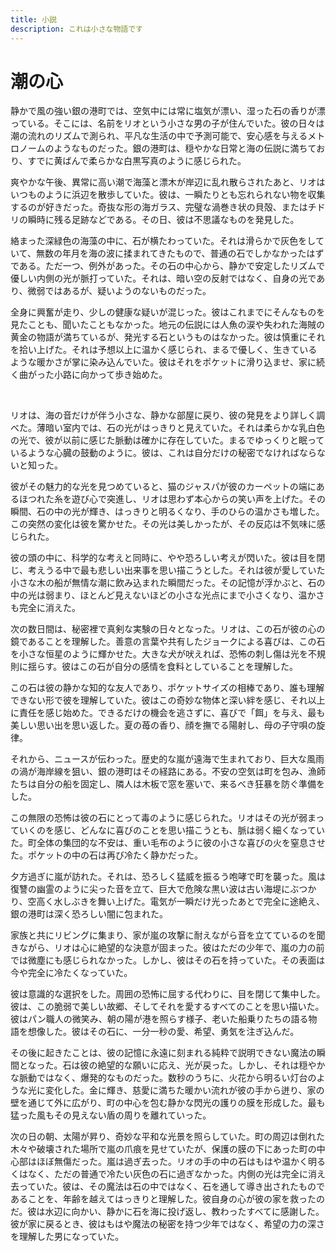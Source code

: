 ```yaml
---
title: 小説
description: これは小さな物語です
---
```


# 潮の心

静かで風の強い銀の港町では、空気中には常に塩気が漂い、湿った石の香りが漂っている。そこには、名前をリオという小さな男の子が住んでいた。彼の日々は潮の流れのリズムで測られ、平凡な生活の中で予測可能で、安心感を与えるメトロノームのようなものだった。銀の港町は、穏やかな日常と海の伝説に満ちており、すでに黄ばんで柔らかな白黒写真のように感じられた。

爽やかな午後、異常に高い潮で海藻と漂木が岸辺に乱れ散らされたあと、リオはいつものように浜辺を散歩していた。彼は、一瞬たりとも忘れられない物を収集するのが好きだった。奇抜な形の海ガラス、完璧な渦巻き状の貝殻、またはチドリの瞬時に残る足跡などである。その日、彼は不思議なものを発見した。

絡まった深緑色の海藻の中に、石が横たわっていた。それは滑らかで灰色をしていて、無数の年月を海の波に揉まれてきたもので、普通の石でしかなかったはずである。ただ一つ、例外があった。その石の中心から、静かで安定したリズムで優しい内側の光が脈打っていた。それは、暗い空の反射ではなく、自身の光であり、微弱ではあるが、疑いようのないものだった。

全身に興奮が走り、少しの健康な疑いが混じった。彼はこれまでにそんなものを見たことも、聞いたこともなかった。地元の伝説には人魚の涙や失われた海賊の黄金の物語が満ちているが、発光する石というものはなかった。彼は慎重にそれを拾い上げた。それは予想以上に温かく感じられ、まるで優しく、生きているような暖かさが掌に染み込んでいた。彼はそれをポケットに滑り込ませ、家に続く曲がった小路に向かって歩き始めた。

<br />

リオは、海の音だけが伴う小さな、静かな部屋に戻り、彼の発見をより詳しく調べた。薄暗い室内では、石の光がはっきりと見えていた。それは柔らかな乳白色の光で、彼が以前に感じた脈動は確かに存在していた。まるでゆっくりと眠っているような心臓の鼓動のように。彼は、これは自分だけの秘密でなければならないと知った。

彼がその魅力的な光を見つめていると、猫のジャスパが彼のカーペットの端にあるほつれた糸を遊び心で突進し、リオは思わず本心からの笑い声を上げた。その瞬間、石の中の光が輝き、はっきりと明るくなり、手のひらの温かさも増した。この突然の変化は彼を驚かせた。その光は美しかったが、その反応は不気味に感じられた。

彼の頭の中に、科学的な考えと同時に、やや恐ろしい考えが閃いた。彼は目を閉じ、考えうる中で最も悲しい出来事を思い描こうとした。それは彼が愛していた小さな木の船が無情な潮に飲み込まれた瞬間だった。その記憶が浮かぶと、石の中の光は弱まり、ほとんど見えないほどの小さな光点にまで小さくなり、温かさも完全に消えた。

次の数日間は、秘密裡で真剣な実験の日々となった。リオは、この石が彼の心の鏡であることを理解した。善意の言葉や共有したジョークによる喜びは、この石を小さな恒星のように輝かせた。大きな犬が吠えれば、恐怖の刺し傷は光を不規則に揺らす。彼はこの石が自分の感情を食料としていることを理解した。

この石は彼の静かな知的な友人であり、ポケットサイズの相棒であり、誰も理解できない形で彼を理解していた。彼はこの奇妙な物体と深い絆を感じ、それ以上に責任を感じ始めた。できるだけの機会を逃さずに、喜びで「餌」を与え、最も美しい思い出を思い返した。夏の苺の香り、顔を撫でる陽射し、母の子守唄の旋律。

それから、ニュースが伝わった。歴史的な嵐が遠海で生まれており、巨大な風雨の渦が海岸線を狙い、銀の港町はその経路にある。不安の空気は町を包み、漁師たちは自分の船を固定し、隣人は木板で窓を塞いで、来るべき狂暴を防ぐ準備をした。

この無限の恐怖は彼の石にとって毒のように感じられた。リオはその光が弱まっていくのを感じ、どんなに喜びのことを思い描こうとも、脈は弱く細くなっていた。町全体の集団的な不安は、重い毛布のように彼の小さな喜びの火を窒息させた。ポケットの中の石は再び冷たく静かだった。

夕方過ぎに嵐が訪れた。それは、恐ろしく猛威を振るう咆哮で町を襲った。風は復讐の幽霊のように尖った音を立て、巨大で危険な黒い波は古い海堤にぶつかり、空高く水しぶきを舞い上げた。電気が一瞬だけ光ったあとで完全に途絶え、銀の港町は深く恐ろしい闇に包まれた。

家族と共にリビングに集まり、家が嵐の攻撃に耐えながら音を立てているのを聞きながら、リオは心に絶望的な決意が固まった。彼はただの少年で、嵐の力の前では微塵にも感じられなかった。しかし、彼はその石を持っていた。その表面は今や完全に冷たくなっていた。

彼は意識的な選択をした。周囲の恐怖に屈する代わりに、目を閉じて集中した。彼は、この脆弱で美しい故郷、そしてそれを愛するすべてのことを思い描いた。彼はパン職人の微笑み、朝の陽が港を照らす様子、老いた船乗りたちの語る物語を想像した。彼はその石に、一分一秒の愛、希望、勇気を注ぎ込んだ。

その後に起きたことは、彼の記憶に永遠に刻まれる純粋で説明できない魔法の瞬間となった。石は彼の絶望的な願いに応え、光が戻った。しかし、それは穏やかな脈動ではなく、爆発的なものだった。数秒のうちに、火花から明るい灯台のような光に変化した。金に輝き、慈愛に満ちた暖かい流れが彼の手から迸り、家の壁を通じて外に広がり、町の中心を包む静かな閃光の護りの膜を形成した。最も猛った風もその見えない盾の周りを離れていった。

次の日の朝、太陽が昇り、奇妙な平和な光景を照らしていた。町の周辺は倒れた木々や破壊された場所で嵐の爪痕を見せていたが、保護の膜の下にあった町の中心部はほぼ無傷だった。嵐は過ぎ去った。リオの手の中の石はもはや温かく明るくはなく、ただの普通で冷たい灰色の石に過ぎなかった。内側の光は完全に消え去っていた。彼は、その魔法は石の中ではなく、石を通して導き出されたものであることを、年齢を越えてはっきりと理解した。彼自身の心が彼の家を救ったのだ。彼は水辺に向かい、静かに石を海に投げ返し、教わったすべてに感謝した。彼が家に戻るとき、彼はもはや魔法の秘密を持つ少年ではなく、希望の力の深さを理解した男になっていた。